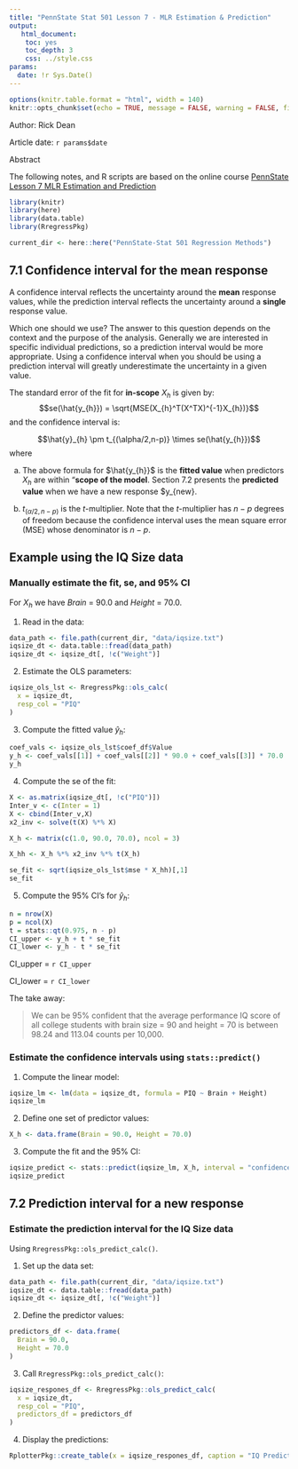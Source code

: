 ```yaml
---
title: "PennState Stat 501 Lesson 7 - MLR Estimation & Prediction"
output: 
   html_document:
    toc: yes
    toc_depth: 3
    css: ../style.css
params:
  date: !r Sys.Date()    
---
```


```r
options(knitr.table.format = "html", width = 140)
knitr::opts_chunk$set(echo = TRUE, message = FALSE, warning = FALSE, fig.width = 12, fig.height = 8)
```

<div>

Author: Rick Dean

</div>

<div>

Article date: `r params$date`

</div>

::: {.abstract}
<p class="abstract">

Abstract

</p>

The following notes, and R scripts are based on the online course [PennState Lesson 7 MLR Estimation and Prediction](https://online.stat.psu.edu/stat501/lesson/7)
:::

```r
library(knitr)
library(here)
library(data.table)
library(RregressPkg)

current_dir <- here::here("PennState-Stat 501 Regression Methods")
```

## 7.1 Confidence interval for the mean response
A confidence interval reflects the uncertainty around the **mean** response values, while the prediction interval reflects the uncertainty around a **single** response value.

Which one should we use? The answer to this question depends on the context and the purpose of the analysis.  Generally we are interested in specific individual predictions, so a prediction interval would be more appropriate. Using a confidence interval when you should be using a prediction interval will greatly underestimate the uncertainty in a given value.

The standard error of the fit for **in-scope** $X_{h}$ is given by: $$se(\hat{y_{h}}) = \sqrt{MSE(X_{h}^T(X^TX)^{-1}X_{h})}$$ and the confidence interval is:

$$\hat{y}_{h}  \pm  t_{(\alpha/2,n-p)} \times se(\hat{y_{h}})$$ where

a.  The above formula for $\hat{y_{h}}$ is the **fitted value** when predictors $X_{h}$ are within "**scope of the model**. Section 7.2 presents the  **predicted value** when we have a new response $y_{new}.

b.  $t_{(\alpha/2,n-p)}$ is the $t$-multiplier. Note that the $t$-multiplier has $n-p$ degrees of freedom because the confidence interval uses the mean square error (MSE) whose denominator is $n-p$.

## Example using the IQ Size data

### Manually estimate the fit, se, and 95% CI

For $X_{h}$ we have *Brain* = 90.0 and *Height* = 70.0.

1.  Read in the data:

```r
data_path <- file.path(current_dir, "data/iqsize.txt")
iqsize_dt <- data.table::fread(data_path)
iqsize_dt <- iqsize_dt[, !c("Weight")]
```

2.  Estimate the OLS parameters:

```r
iqsize_ols_lst <- RregressPkg::ols_calc(
  x = iqsize_dt,
  resp_col = "PIQ"
)
```

3.  Compute the fitted value $\hat{y}_{h}$:

```r
coef_vals <- iqsize_ols_lst$coef_df$Value
y_h <- coef_vals[[1]] + coef_vals[[2]] * 90.0 + coef_vals[[3]] * 70.0
y_h
```

4.  Compute the se of the fit:

```r
X <- as.matrix(iqsize_dt[, !c("PIQ")])
Inter_v <- c(Inter = 1)
X <- cbind(Inter_v,X)
x2_inv <- solve(t(X) %*% X)

X_h <- matrix(c(1.0, 90.0, 70.0), ncol = 3)

X_hh <- X_h %*% x2_inv %*% t(X_h)

se_fit <- sqrt(iqsize_ols_lst$mse * X_hh)[,1]
se_fit
```

5.  Compute the 95% CI's for $\hat{y}_{h}$:

```r
n = nrow(X)
p = ncol(X)
t = stats::qt(0.975, n - p)
CI_upper <- y_h + t * se_fit
CI_lower <- y_h - t * se_fit
```

CI_upper = `r CI_upper`

CI_lower = `r CI_lower`

The take away:

> We can be 95% confident that the average performance IQ score of all college students with brain size = 90 and height = 70 is between 98.24 and 113.04 counts per 10,000.

### Estimate the confidence intervals using `stats::predict()`

1. Compute the linear model:
```r
iqsize_lm <- lm(data = iqsize_dt, formula = PIQ ~ Brain + Height)
iqsize_lm
```
2. Define one set of predictor values:
```r
X_h <- data.frame(Brain = 90.0, Height = 70.0)
```

3. Compute the fit and the 95% CI:
```r
iqsize_predict <- stats::predict(iqsize_lm, X_h, interval = "confidence", se.fit = T)
iqsize_predict
```


## 7.2 Prediction interval for a new response 

### Estimate the prediction interval for the IQ Size data

Using `RregressPkg::ols_predict_calc()`.

1. Set up the data set:
```r
data_path <- file.path(current_dir, "data/iqsize.txt")
iqsize_dt <- data.table::fread(data_path)
iqsize_dt <- iqsize_dt[, !c("Weight")]
```

2. Define the predictor values:
```r
predictors_df <- data.frame(
  Brain = 90.0,
  Height = 70.0
)
```

3. Call `RregressPkg::ols_predict_calc()`:
```r
iqsize_respones_df <- RregressPkg::ols_predict_calc(
  x = iqsize_dt,
  resp_col = "PIQ",
  predictors_df = predictors_df
)
```

4. Display the predictions:
```r
RplotterPkg::create_table(x = iqsize_respones_df, caption = "IQ Predictions")
```

